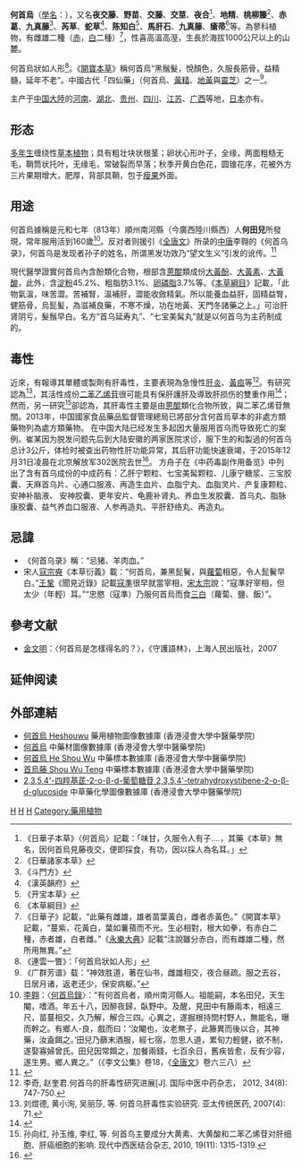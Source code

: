 {{Speciesbox 
| genus = Fallopia
| species = multiflora
| authority = ([[Thunb.|Thunb.]]) Haraldson
| image = PolygonumMultiflorum.jpg
| synonyms = ''Polygonum multiflorum'' Thunb.
}}
{{medical}}
'''何首烏'''（[[學名|學名]]：''{{lang|la|Fallopia multiflora}}''），又名'''夜交藤'''、'''野苗'''、'''交藤'''、'''交莖'''、'''夜合'''<ref>《日華子本草》〈何首烏〉記載：「味甘，久服令人有子‥‥，其藥《本草》無名，因何首烏見藤夜交，便即採食，有功，因以採人為名耳。」</ref>、'''地精'''、'''桃柳籐'''<ref>《日華諸家本草》</ref>、'''赤葛'''、'''九真藤'''<ref>《斗門方》</ref>、'''芮草'''、'''蛇草'''<ref>《漢英韻府》</ref>、'''陈知白'''<ref>《开宝本草》</ref>、'''馬肝石'''、'''九真藤'''、'''瘡帚'''<ref>《本草綱目》</ref>等。為蓼科植物，有雌雄二種（[[赤首乌|赤]]，[[白首乌|白]]二種）<ref>《日華子》記載，“此藥有雌雄，雄者苗葉黃白，雌者赤黃色。”《開寶本草》記載，“蔓紫，花黃白，葉如薯蕷而不光。生必相對，根大如拳，有赤白二種，赤者雄，白者雌。”《[[永樂大典|永樂大典]]》記載“注說雖分赤白，而有雌雄二種，然所用無異。”</ref>，性喜高溫高溼，生長於海拔1000公尺以上的山麓。

何首烏狀如人形<ref>《連雲一瞥》：「何首烏狀如人形」</ref>。《[[開寶本草|開寶本草]]》稱何首烏“黑鬚髮，悅顏色，久服長筋骨，益精髓，延年不老”。中國古代「四仙藥」（何首烏、[[黃精|黃精]]、[[地黃|地黃]]與[[靈芝|靈芝]]）之一<ref>《广群芳谱》载：“神效胜道，著在仙书，雌雄相交，夜合昼疏。服之去谷，日居月诸，返老还少，保安病躯。”</ref>。

主产于[[中国大陸|中国大陸]]的[[河南|河南]]、[[湖北|湖北]]、[[贵州|贵州]]、[[四川|四川]]、[[江苏|江苏]]、[[广西|广西]]等地，[[日本|日本]]亦有。

== 形态 ==
[[多年生|多年生]]缠绕性[[草本植物|草本植物]]；具有粗壮块状根茎；卵状心形叶子，全缘，两面粗糙无毛，鞘筒状托叶，无缘毛，常破裂而早落；秋季开黄白色花，圆锥花序，花被外方三片果期增大，肥厚，背部具鞘，包于[[瘦果|瘦果]]外面。

== 用途 ==
何首烏據稱是元和七年（813年）順州南河縣（今廣西陸川縣西）人'''何田兒'''所發現，常年服用活到160歲<ref>[[李翱|李翱]]：〈[[:s:何首烏錄|何首烏錄]]〉：“有何首烏者，順州南河縣人。祖能嗣，本名田兒，天生閹，嗜酒。年五十八，因醉夜歸，臥野中。及醒，見田中有籐兩本，相遠三尺，苗蔓相交，久乃解，解合三四。心異之，遂掘根持問村野人，無能名，曝而幹之。有鄉人-良，戲而曰：‘汝閹也，汝老無子，此籐異而後以合，其神藥，汝盍餌之。’田兒乃篩末酒服，經七宿，忽思人道，累旬力輕健，欲不制，遂娶寡婦曾氏。田兒因常餌之，加餐兩錢，七百余日，舊疾皆愈，反有少容，遂生男。鄉人異之。”（《李文公集》卷18，《[[全唐文|全唐文]]》卷六三八）</ref>。反对者则援引《[[全唐文|全唐文]]》所录的[[中唐|中唐]]李翱的《何首乌录》，何首乌是发现者孙子的姓名，所谓黑发功效乃“望文生义”引发的讹传。<ref>{{Cite web |url=http://view.news.qq.com/zt2013/hairloss/index.htm |title=1亿多人的秃顶危机怎么治_腾讯今日话题 |accessdate=2013-02-11 |archive-date=2020-09-19 |archive-url=https://web.archive.org/web/20200919131040/https://view.news.qq.com/zt2013/hairloss/index.htm |dead-url=no }}</ref>

現代醫學證實何首烏內含酚類化合物，根部含[[蒽醌|蒽醌]]類成份[[大黃酚|大黃酚]]、[[大黃素|大黃素]]、[[大黃酸|大黃酸]]，此外，含[[淀粉|淀粉]]45.2%、粗脂肪3.1%、[[卵磷脂|卵磷脂]]3.7%等。《[[本草綱目|本草綱目]]》記載，「此物氣溫，味苦澀。苦補腎，溫補肝，澀能收斂精氣。所以能養血益肝，固精益腎，健筋骨，烏髭髪，為滋補良藥，不寒不燥，功在地黃、天門冬諸藥之上。」可治肝肾阴亏，髮鬚早白。名方“首乌延寿丸”、“七宝美髯丸”就是以何首乌为主药制成的{{Citation needed|time=2013-10-16T03:04:20+00:00}}。

== 毒性 ==
近來，有報導其單體或製劑有肝毒性，主要表現為急慢性[[肝炎|肝炎]]、[[黃疸|黃疸]]等<ref>李奇, 赵奎君.何首乌的肝毒性研究进展[J]. 国际中医中药杂志， 2012, 34(8): 747-750.</ref>。有研究認為<ref>刘煜德, 黄小洵, 吴丽莎, 等. 何首乌肝毒性实验研究. 亚太传统医药, 2007(4): 71.</ref>，其活性成份[[二苯乙烯苷|二苯乙烯苷]]很可能具有保肝護肝及導致肝损伤的雙重作用<ref>{{Cite web|url=https://webmd.cn/2019/01/he-shou-wu/|title=何首乌怎么吃治白发，何首乌的正确吃法，何首乌泡水喝的功效|accessdate=2019-01-14|work=WebMD|language=zh-CN|archive-date=2020-10-23|archive-url=https://web.archive.org/web/20201023234214/http://webmd.cn/2019/01/he-shou-wu/|dead-url=no}}</ref>；然而，另一研究<ref>孙向红, 孙玉维, 李红, 等. 何首鸟主要成分大黄素、大黄酸和二苯乙烯苷对肝细胞、肝癌细胞的影响. 现代中西医结合杂志, 2010, 19(11): 1315-1319.</ref>卻認為，其肝毒性主要是由[[蒽醌|蒽醌]]類化合物所致，與二苯乙烯苷無關。2013年，中国國家食品藥品監督管理總局已將部分含何首烏草本的非處方類藥物列為處方類藥物。
在中国大陆已经发生多起因大量服用首乌而导致死亡的案例。崔某因为脱发问题先后到大陆安徽的两家医院求诊，服下生的和製過的何首乌总计3公斤，体检时被查出药物性肝功能异常，其后肝功能快速衰竭，于2015年12月31日凌晨在北京解放军302医院去世<ref>{{cite news |url=http://news.sina.com.cn/s/wh/2016-01-26/doc-ifxnuwfc9563757.shtml |archive-url=https://web.archive.org/web/20160201120556/http://news.sina.com.cn/s/wh/2016-01-26/doc-ifxnuwfc9563757.shtml |title=男硕士为治脱发服6斤何首乌致肝衰竭死亡 |publisher=[[新浪新聞|新浪新聞]]：社会万象 |date=2016-01-26 |archive-date=2016-02-01 |access-date=2018-07-23 |language=zh-hans |dead-url=no }}</ref>。
方舟子在《中药毒副作用备览》中列出了含有首乌成份的中成药有：乙肝宁颗粒、七宝美髯颗粒、儿康宁糖浆、三宝胶囊、天麻首乌片、心通口服液、再造生血片、血脂宁丸、血脂灵片、产复康颗粒、安神补脑液、
安神胶囊、更年安片、龟鹿补肾丸、养血生发胶囊、首乌丸、脂脉康胶囊、益气养血口服液、人参再造丸、平肝舒络丸、再造丸。

== 忌諱 ==
*《何首乌录》稱：“忌猪、羊肉血。”
*宋人[[寇宗奭|寇宗奭]]《本草衍義》載：“何首烏，兼黑髭鬢，與[[蘿蔔|蘿蔔]]相惡，令人髭鬢早白。”[[王鞏|王鞏]]《聞見近錄》記載[[寇準|寇準]]很早就當宰相，[[宋太宗|宋太宗]]說：“寇準好宰相，但太少（年輕）耳。”“忠愍（寇準）乃服何首烏而食[[三白|三白]]（蘿蔔、鹽、飯）”。

== 參考文献 ==
{{reflist|2}}
* [[金文明|金文明]]：〈何首烏是怎樣得名的？〉，《守護語林》，上海人民出版社，2007

== 延伸阅读 ==
{{Wikisource further reading}}
{{Wikispecies|Polygonum multiflorum}}
{{Commons|Polygonum multiflorum}}

== 外部連結 ==
* [http://libproject.hkbu.edu.hk/was40/detail?lang=ch&channelid=1288&searchword=herb_id=D00008 何首烏 Heshouwu] {{Wayback|url=http://libproject.hkbu.edu.hk/was40/detail?lang=ch&channelid=1288&searchword=herb_id=D00008 |date=20190802101614 }} 藥用植物圖像數據庫 (香港浸會大學中醫藥學院) {{zh}}{{en}}
*[https://sys01.lib.hkbu.edu.hk/cmed/mmid/detail.php?pid=B00130 何首烏] 中藥材圖像數據庫  (香港浸會大學中醫藥學院) {{zh}}{{en}} 
* [http://libproject.hkbu.edu.hk/was40/detail?channelid=44273&searchword=herb_id=D00555 何首烏 He Shou Wu] {{Wayback|url=http://libproject.hkbu.edu.hk/was40/detail?channelid=44273&searchword=herb_id=D00555 |date=20160304185933 }} 中藥標本數據庫 (香港浸會大學中醫藥學院) {{zh-hant}}{{en}}
* [http://libproject.hkbu.edu.hk/was40/detail?channelid=44273&searchword=herb_id=D00505 首烏藤 Shou Wu Teng] {{Wayback|url=http://libproject.hkbu.edu.hk/was40/detail?channelid=44273&searchword=herb_id=D00505 |date=20160304100301 }} 中藥標本數據庫 (香港浸會大學中醫藥學院) {{zh-hant}}{{en}}
* [http://libproject.hkbu.edu.hk/was40/detail?channelid=22253&lang=cht&searchword=code=P00489 2,3,5,4'-四羥基茋-2-o-β-d-葡萄糖苷 2,3,5,4'-tetrahydroxystibene-2-o-β-d-glucoside] {{Wayback|url=http://libproject.hkbu.edu.hk/was40/detail?channelid=22253&lang=cht&searchword=code=P00489 |date=20220407004305 }} 中草藥化學圖像數據庫 (香港浸會大學中醫藥學院) {{zh}}{{en}}
{{Taxonbar|from=Q1802551}}

[[Category:中草藥|H]]
[[Category:何首乌属|H]]
[[Category:1784年描述的植物|H]]
[[Category:藥用植物|Category:藥用植物]]